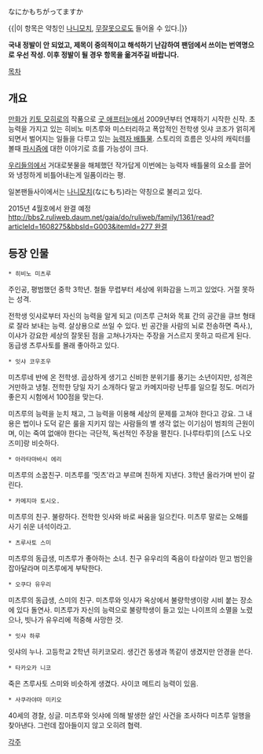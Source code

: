 なにかもちがってますか

{{|이 항목은 약칭인 [[나니모치]], [[무잘못]]으로도 들어올 수 있다.|}}

'''국내 정발이 안 되었고, 제목이 중의적이고 해석하기 난감하여 팬덤에서 쓰이는 번역명으로 우선 작성. 이후 정발이 될 경우 항목을 옮겨주길 바랍니다.'''

[[목차]]

== 개요 ==
[[만화가]] [[키토 모히로]]의 작품으로 [[굿 애프터눈]]에서 2009년부터 연재하기 시작한 신작. 초능력을 가지고 있는 히비노 미츠루와 미스터리하고 폭압적인 전학생 잇샤 코조가 얽히게 되면서 벌어지는 일들을 다루고 있는 [[능력자 배틀]]물. 스토리의 흐름은 잇샤의 캐릭터를 볼때 [[파시즘]]에 대한 이야기로 흐를 가능성이 크다.

[[우리들의]]에서 거대로봇물을 해체했던 작가답게 이번에는 능력자 배틀물의 요소를 끌어와 냉정하게 비틀어내는게 일품이라는 평.

일본팬들사이에서는 [[나니모치]](なにもち)라는 약칭으로 불리고 있다.

2015년 4월호에서 완결 예정 [[http://bbs2.ruliweb.daum.net/gaia/do/ruliweb/family/1361/read?articleId=1608275&bbsId=G003&itemId=277 완결]]

== 등장 인물 ==
 * 히비노 미츠루
주인공, 평범했던 중학 3학년. 철들 무렵부터 세상에 위화감을 느끼고 있었다. 거절 못하는 성격.

전학생 잇샤로부터 자신의 능력을 알게 되고 (미츠루 근처와 목표 간의 공간을 큐브 형태로 잘라 보내는 능력. 살상용으로 쓰일 수 있다. 빈 공간을 사람의 뇌로 전송하면 즉사.), 이샤가 강요한 세상의 잘못된 점을 고쳐나가자는 주장을 거스르지 못하고 따르게 된다. 동급생 츠루사토를 몰래 좋아하고 있다.

 * 잇샤 코우조우
미츠루네 반에 온 전학생. 곱상하게 생기고 신비한 분위기를 풍기는 소년이지만, 성격은 거만하고 냉철. 전학한 당일 자기 소개하다 말고 카메지마랑 난투를 일으킬 정도. 머리가 좋은지 시험에서 100점을 맞는다.

미츠루의 능력을 눈치 채고, 그 능력을 이용해 세상의 문제를 고쳐야 한다고 강요. 그 내용은 법이나 도덕 같은 룰을 지키지 않는 사람들의 별 생각 없는 이기심이 범죄의 근원이며, 이는 죽여 없애야 한다는 극단적, 독선적인 주장을 펼친다.
[나루타루]의 [스도 나오즈미]랑 비슷하다.

 * 아라타마바시 에리
미츠루의 소꿉친구. 미츠루를 '밋츠'라고 부르며 친하게 지낸다. 3학년 올라가며 반이 갈린다.

 * 카메지마 토시오.
미츠루의 친구. 불량하다. 전학한 잇샤와 바로 싸움을 일으킨다. 미츠루 말로는 오해를 사기 쉬운 녀석이라고.

 * 츠루사토 스미
미츠루의 동급생, 미츠루가 좋아하는 소녀. 친구 유우리의 죽음이 타살이라 믿고 범인을 잡아달라며 미츠루에게 부탁한다.

 * 오쿠다 유우리
미츠루의 동급생, 스미의 친구. 미츠루와 잇샤가 옥상에서 불량학생이랑 시비 붙는 장소에 있다 돌연사. 미츠루가 자신의 능력으로 불량학생이 들고 있는 나이프의 소멸을 노렸으나, 빗나가 유우리에 적중해 사망한 것.

 * 잇샤 하루
잇샤의 누나. 고등학교 2학년 히키코모리. 생긴건 동생과 똑같이 생겼지만 안경을 쓴다.

 * 타카오카 니코
죽은 츠루사토 스미와 비슷하게 생겼다. 사이코 메트리 능력이 있음.

 * 사쿠라야마 미키오
40세의 경찰, 싱글. 미츠루와 잇샤에 의해 발생한 살인 사건을 조사하다 미츠루 일행을 찾아낸다. 그런데 잡아들이지 않고 오히려 협력.

[[각주]]
